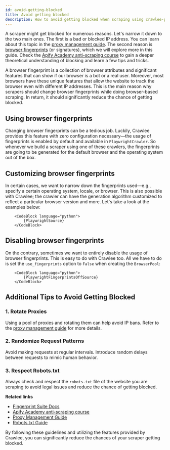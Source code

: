 ```yaml
---
id: avoid-getting-blocked
title: Avoid getting blocked
description: How to avoid getting blocked when scraping using crawlee-python.
---
```



A scraper might get blocked for numerous reasons. Let's narrow it down to the two main ones. The first is a bad or blocked IP address. You can learn about this topic in the [proxy management guide](./proxy-management). The second reason is [browser fingerprints](https://pixelprivacy.com/resources/browser-fingerprinting/) (or signatures), which we will explore more in this guide. Check the [Apify Academy anti-scraping course](https://docs.apify.com/academy/anti-scraping) to gain a deeper theoretical understanding of blocking and learn a few tips and tricks.

A browser fingerprint is a collection of browser attributes and significant features that can show if our browser is a bot or a real user. Moreover, most browsers have these unique features that allow the website to track the browser even with different IP addresses. This is the main reason why scrapers should change browser fingerprints while doing browser-based scraping. In return, it should significantly reduce the chance of getting blocked.

## Using browser fingerprints

Changing browser fingerprints can be a tedious job. Luckily, Crawlee provides this feature with zero configuration necessary—the usage of fingerprints is enabled by default and available in `PlaywrightCrawler`. So whenever we build a scraper using one of these crawlers, the fingerprints are going to be generated for the default browser and the operating system out of the box.

## Customizing browser fingerprints

In certain cases, we want to narrow down the fingerprints used—e.g., specify a certain operating system, locale, or browser. This is also possible with Crawlee; the crawler can have the generation algorithm customized to reflect a particular browser version and more. Let's take a look at the examples below:


        <CodeBlock language="python">
            {PlaywrightSource}
        </CodeBlock>
  

## Disabling browser fingerprints

On the contrary, sometimes we want to entirely disable the usage of browser fingerprints. This is easy to do with Crawlee too. All we have to do is set the `use_fingerprints` option to `False` when creating the `BrowserPool`:


        <CodeBlock language="python">
            {PlaywrightFingerprintsOffSource}
        </CodeBlock>



## Additional Tips to Avoid Getting Blocked

### 1. Rotate Proxies
Using a pool of proxies and rotating them can help avoid IP bans. Refer to the [proxy management guide](./proxy-management) for more details.

### 2. Randomize Request Patterns
Avoid making requests at regular intervals. Introduce random delays between requests to mimic human behavior.

### 3. Respect Robots.txt
Always check and respect the `robots.txt` file of the website you are scraping to avoid legal issues and reduce the chance of getting blocked.

**Related links**

- [Fingerprint Suite Docs](https://github.com/apify/fingerprint-suite)
- [Apify Academy anti-scraping course](https://docs.apify.com/academy/anti-scraping)
- [Proxy Management Guide](./proxy-management)
- [Robots.txt Guide](https://www.robotstxt.org/)

By following these guidelines and utilizing the features provided by Crawlee, you can significantly reduce the chances of your scraper getting blocked.
